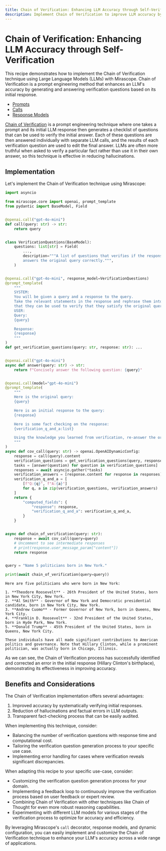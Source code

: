 ```yaml
---
title: Chain of Verification: Enhancing LLM Accuracy through Self-Verification
description: Implement Chain of Verification to improve LLM accuracy by generating verification questions about initial responses and answering them systematically
---
```


# Chain of Verification: Enhancing LLM Accuracy through Self-Verification

This recipe demonstrates how to implement the Chain of Verification technique using Large Language Models (LLMs) with Mirascope. Chain of Verification is a prompt engineering method that enhances an LLM's accuracy by generating and answering verification questions based on its initial response.

<Info title="Mirascope Concepts Used" collapsible={true} defaultCollapsed={true}>
<ul>
<li><a href="/docs/mirascope/learn/prompts/">Prompts</a></li>
<li><a href="/docs/mirascope/learn/calls/">Calls</a></li>
<li><a href="/docs/mirascope/learn/response_models/">Response Models</a></li>
</ul>
</Info>

<Note title="Background">
<p>
<a href="https://arxiv.org/pdf/2309.11495">Chain of Verification</a> is a prompt engineering technique where one takes a prompt and its initial LLM response then generates a checklist of questions that can be used to verify the initial answer. Each of these questions are then answered individually with separate LLM calls, and the results of each verification question are used to edit the final answer. LLMs are often more truthful when asked to verify a particular fact rather than use it in their own answer, so this technique is effective in reducing hallucinations.
</p>
</Note>


## Implementation

Let's implement the Chain of Verification technique using Mirascope:







```python
import asyncio

from mirascope.core import openai, prompt_template
from pydantic import BaseModel, Field


@openai.call("gpt-4o-mini")
def call(query: str) -> str:
    return query


class VerificationQuestions(BaseModel):
    questions: list[str] = Field(
        ...,
        description="""A list of questions that verifies if the response
        answers the original query correctly.""",
    )


@openai.call("gpt-4o-mini", response_model=VerificationQuestions)
@prompt_template(
    """
    SYSTEM:
    You will be given a query and a response to the query.
    Take the relevant statements in the response and rephrase them into questions so
    that they can be used to verify that they satisfy the original query.
    USER:
    Query:
    {query}

    Response:
    {response}
    """
)
def get_verification_questions(query: str, response: str): ...


@openai.call("gpt-4o-mini")
async def answer(query: str) -> str:
    return f"Concisely answer the following question: {query}"


@openai.call(model="gpt-4o-mini")
@prompt_template(
    """
    Here is the original query:
    {query}

    Here is an initial response to the query:
    {response}

    Here is some fact checking on the response:
    {verification_q_and_a:list}

    Using the knowledge you learned from verification, re-answer the original query.
    """
)
async def cov_call(query: str) -> openai.OpenAIDynamicConfig:
    response = call(query).content
    verification_questions = get_verification_questions(query, response).questions
    tasks = [answer(question) for question in verification_questions]
    responses = await asyncio.gather(*tasks)
    verification_answers = [response.content for response in responses]
    verification_q_and_a = [
        [f"Q:{q}", f"A:{a}"]
        for q, a in zip(verification_questions, verification_answers)
    ]
    return {
        "computed_fields": {
            "response": response,
            "verification_q_and_a": verification_q_and_a,
        }
    }


async def chain_of_verification(query: str):
    response = await cov_call(query=query)
    # Uncomment to see intermediate responses
    # print(response.user_message_param["content"])
    return response


query = "Name 5 politicians born in New York."

print(await chain_of_verification(query=query))
```

    Here are five politicians who were born in New York:
    
    1. **Theodore Roosevelt** - 26th President of the United States, born in New York City, New York.
    2. **Al Smith** - Governor of New York and Democratic presidential candidate, born in New York City, New York.
    3. **Andrew Cuomo** - Former Governor of New York, born in Queens, New York City.
    4. **Franklin D. Roosevelt** - 32nd President of the United States, born in Hyde Park, New York.
    5. **Donald Trump** - 45th President of the United States, born in Queens, New York City.
    
    These individuals have all made significant contributions to American politics and governance. Note that Hillary Clinton, while a prominent politician, was actually born in Chicago, Illinois.


As we can see, the Chain of Verification process has successfully identified and corrected an error in the initial response (Hillary Clinton's birthplace), demonstrating its effectiveness in improving accuracy.

## Benefits and Considerations

The Chain of Verification implementation offers several advantages:

1. Improved accuracy by systematically verifying initial responses.
2. Reduction of hallucinations and factual errors in LLM outputs.
3. Transparent fact-checking process that can be easily audited.

When implementing this technique, consider:

- Balancing the number of verification questions with response time and computational cost.
- Tailoring the verification question generation process to your specific use case.
- Implementing error handling for cases where verification reveals significant discrepancies.

When adapting this recipe to your specific use-case, consider:

- Customizing the verification question generation process for your domain.
- Implementing a feedback loop to continuously improve the verification process based on user feedback or expert review.
- Combining Chain of Verification with other techniques like Chain of Thought for even more robust reasoning capabilities.
- Experimenting with different LLM models for various stages of the verification process to optimize for accuracy and efficiency.

By leveraging Mirascope's `call` decorator, response models, and dynamic configuration, you can easily implement and customize the Chain of Verification technique to enhance your LLM's accuracy across a wide range of applications.

